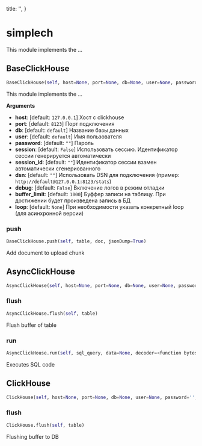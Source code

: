 
  title: '',
}

<h1 id="simplech">simplech</h1>


This module implements the ...

<h2 id="simplech.simplech.BaseClickHouse">BaseClickHouse</h2>

```python
BaseClickHouse(self, host=None, port=None, db=None, user=None, password='', session=False, session_id='', dsn='', debug=False, loop=None, buffer_size=1000)
```

This module implements the ...

__Arguments__


- __host__: [default: `127.0.0.1`] Хост с clickhouse
- __port__: [default: `8123`]  Порт подключения
- __db__: [default: `default`]  Название базы данных
- __user__: [default: `default`]  Имя пользователя
- __password__: [default: `""`]  Пароль
- __session__: [default: `False`] Использовать сессию. Идентификатор сессии генерируется автоматически
- __session_id__: [default: `""`] Идентификатор сессии взамен автоматически сгенериованного
- __dsn__: [default: `""`] Использовать DSN для подключения (пример: `http://default@127.0.0.1:8123/stats`)
- __debug__: [default: `False`] Включение логов в режим отладки
- __buffer_limit__: [default: `1000`] Буффер записи на таблицу. При достижении будет произведена запись в БД
- __loop__: [default: `None`] При необходимости указать конкретный loop (для асинхронной версии)


<h3 id="simplech.simplech.BaseClickHouse.push">push</h3>

```python
BaseClickHouse.push(self, table, doc, jsonDump=True)
```

Add document to upload chunk

<h2 id="simplech.simplech.AsyncClickHouse">AsyncClickHouse</h2>

```python
AsyncClickHouse(self, host=None, port=None, db=None, user=None, password='', session=False, session_id='', dsn='', debug=False, loop=None, buffer_size=1000)
```

<h3 id="simplech.simplech.AsyncClickHouse.flush">flush</h3>

```python
AsyncClickHouse.flush(self, table)
```

Flush buffer of table

<h3 id="simplech.simplech.AsyncClickHouse.run">run</h3>

```python
AsyncClickHouse.run(self, sql_query, data=None, decoder=<function bytes_decoder at 0x10d58e6a8>)
```

Executes SQL code

<h2 id="simplech.simplech.ClickHouse">ClickHouse</h2>

```python
ClickHouse(self, host=None, port=None, db=None, user=None, password='', session=False, session_id='', dsn='', debug=False, loop=None, buffer_size=1000)
```

<h3 id="simplech.simplech.ClickHouse.flush">flush</h3>

```python
ClickHouse.flush(self, table)
```

Flushing buffer to DB





